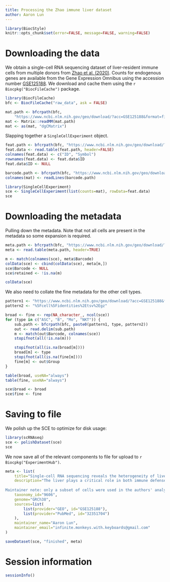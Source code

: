 ```yaml
---
title: Processing the Zhao immune liver dataset
author: Aaron Lun
---
```


```r
library(BiocStyle)
knitr::opts_chunk$set(error=FALSE, message=FALSE, warning=FALSE)
```

# Downloading the data

We obtain a single-cell RNA sequencing dataset of liver-resident immune cells from multiple donors from [Zhao et al. (2020)](https://doi.org/10.1038/s41421-020-0157-z).
Counts for endogenous genes are available from the Gene Expression Omnibus
using the accession number [GSE125188](https://www.ncbi.nlm.nih.gov/geo/query/acc.cgi?acc=GSE125188).
We download and cache them using the `r Biocpkg("BiocFileCache")` package.

```r
library(BiocFileCache)
bfc <- BiocFileCache("raw_data", ask = FALSE)

mat.path <- bfcrpath(bfc, 
    "https://www.ncbi.nlm.nih.gov/geo/download/?acc=GSE125188&format=file&file=GSE125188%5FCD45%2B%5Fmatrix%2Emtx%2Egz")
mat <- Matrix::readMM(mat.path)
mat <- as(mat, "dgCMatrix")
```

Slapping together a `SingleCellExperiment` object.

```r
feat.path <- bfcrpath(bfc, "https://www.ncbi.nlm.nih.gov/geo/download/?acc=GSE125188&format=file&file=GSE125188%5FCD45%2B%5Fgenes%2Etsv%2Egz")
feat.data <- read.table(feat.path, header=FALSE)
colnames(feat.data) <- c("ID", "Symbol")
rownames(feat.data) <- feat.data$ID
feat.data$ID <- NULL

barcode.path <- bfcrpath(bfc, "https://www.ncbi.nlm.nih.gov/geo/download/?acc=GSE125188&format=file&file=GSE125188%5FCD45%2B%5Fbarcodes%2Etsv%2Egz")
colnames(mat) <- readLines(barcode.path)

library(SingleCellExperiment)
sce <- SingleCellExperiment(list(counts=mat), rowData=feat.data)
sce
```

# Downloading the metadata

Pulling down the metadata. 
Note that not all cells are present in the metadata so some expansion is required.

```r
meta.path <- bfcrpath(bfc, "https://www.ncbi.nlm.nih.gov/geo/download/?acc=GSE125188&format=file&file=GSE125188%5FCD45%2B%5Fcell%5Fidentities%2Etsv%2Egz")
meta <- read.table(meta.path, header=TRUE)

m <- match(colnames(sce), meta$Barcode)
colData(sce) <- cbind(colData(sce), meta[m,])
sce$Barcode <- NULL
sce$retained <- !is.na(m)

colData(sce)
```

We also need to collate the fine metadata for the other cell types.

```r
pattern1 <- "https://www.ncbi.nlm.nih.gov/geo/download/?acc=GSE125188&format=file&file=GSE125188%5F" 
pattern2 <- "%5Fcell%5Fidentities%2Etsv%2Egz"

broad <- fine <- rep(NA_character_, ncol(sce))
for (type in c("ASC", "B", "Mo", "NKT")) {
    sub.path <- bfcrpath(bfc, paste0(pattern1, type, pattern2))
    out <- read.delim(sub.path)
    m <- match(out$Barcode, colnames(sce))
    stopifnot(all(!is.na(m)))

    stopifnot(all(is.na(broad[m])))
    broad[m] <- type
    stopifnot(all(is.na(fine[m])))
    fine[m] <- out$Group
}

table(broad, useNA="always")
table(fine, useNA="always")

sce$broad <- broad
sce$fine <- fine
```

# Saving to file

We polish up the SCE to optimize for disk usage:

```r
library(scRNAseq)
sce <- polishDataset(sce)
sce
```

We now save all of the relevant components to file for upload to `r Biocpkg("ExperimentHub")`.

```r
meta <- list(
    title="Single-cell RNA sequencing reveals the heterogeneity of liver-resident immune cells in human",
    description="The liver plays a critical role in both immune defense and tolerance in the body. The liver-resident immune cells (LrICs) determine the immune properties, but the unique composition and heterogeneity of these cells are incompletely understood. Here, we dissect the diversity of LrICs by a comprehensive transcriptomic profiling using the unbiased single-cell RNA-sequencing (scRNA-seq). A total of 70, 706 of CD45+ immune cells from the paired liver perfusion, spleen and peripheral blood as references were profiled. We identified more than 30 discrete cell populations comprising 13 of T and NK cell, 7 of B cell, 4 of plasma cell, and 8 of myeloid cell subsets in human liver and donor-paired spleen and blood, and characterized their tissue distribution, gene expression and functional modules. Especially, four of CXCR6+ T and NK cell subsets were found to be present preferentially in the liver, where they manifested heterogeneity, distinct function and prominent homeostatic proliferation. We propose a universal category system of T and NK cells based on distinct chemokine receptors, confirmed subsequently by phenotype, transcriptional factors and functionality. We also identified adaptive changes by the spleen and liver-derived monocyte and macrophage populations. Finally, we give a global glimpse on B cell and plasma cell subsets in human spleen and liver. We, therefore, reveal the heterogeneity and functional diversity of LrICs in human. This study presents comprehensively the landscape of LrICs and will enable further study on their roles in various human diseases.
    
Maintainer note: only a subset of cells were used in the authors' analysis. These cells can be identified from the `retained` field in the column annotations.",
    taxonomy_id="9606",
    genome="GRCh38",
    sources=list(
        list(provider="GEO", id="GSE125188"),
        list(provider="PubMed", id="32351704")
    ),
    maintainer_name="Aaron Lun",
    maintainer_email="infinite.monkeys.with.keyboards@gmail.com"
)

saveDataset(sce, "finished", meta)
```

# Session information {-}

```r
sessionInfo()
```
